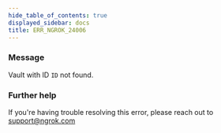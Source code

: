 ```yaml
---
hide_table_of_contents: true
displayed_sidebar: docs
title: ERR_NGROK_24006
---
```


### Message

Vault with ID `ID` not found.

### Further help

If you're having trouble resolving this error, please reach out to [support@ngrok.com](mailto:support@ngrok.com?subject=Help%20with%20ERR_NGROK_24006)
